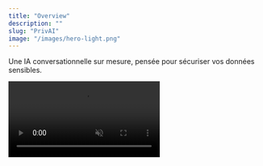 ```yaml
---
title: "Overview"
description: ""
slug: "PrivAI"
image: "/images/hero-light.png"
---
```


Une IA conversationnelle sur mesure, pensée pour sécuriser vos données sensibles.

<Frame caption="Nous construisons votre GPT sécurisé">
  <video
    controls
    autoPlay
    muted
    loop
    playsInline
    className="w-full aspect-video rounded-xl"
    src="../public/videos/demo.mp4"
  />
</Frame>

## Fonctionnalités clés

1. **[IA conversationnelle sur mesure](/chatbot-ia)** : discutez, posez des questions ou brainstormez avec une IA adaptée à votre entreprise.
2. **[Sécurité maximale](/security)** : toutes les données restent sur vos serveurs, protégées et chiffrées.
3. **[RAG : Recherche documentaire intelligente](/document-search)** : interrogez vos fichiers (PDF, Word, Excel, code…) et obtenez des réponses précises et synthétiques.
4. **[Fine-tuning métier](/fine-tuning)** : personnalisez le comportement et le style de l’IA selon vos besoins spécifiques.
5. **[Multimodalité](/analyse-multimodale)** : texte, images et audio analysés pour enrichir vos interactions.
6. **[Déploiement rapide et multi-plateforme](/deploiement)** : accessible via navigateur, mobile ou intégrable à vos outils internes.

## Nos technologies 🛠️

Découvrez les technologies qui alimentent nos solutions d'IA. Chaque service est conçu pour offrir performance, sécurité et adaptabilité à votre entreprise.

<CardGroup cols={2}>
  <Card title="Llama 4 - Chatbot IA" icon="bot" href="/services/chatbot-ia">
    Des assistants conversationnels sécurisés et sur mesure
  </Card>
  <Card title="Llama Index - RAG Documentaire" icon="book" href="/services/document-search">
    Extraction rapide d’informations depuis vos fichiers internes
  </Card>
  <Card title="Fine-Tuning Open-Source" icon="settings" href="/services/fine-tuning">
    Personnalisation avancée des modèles selon votre métier
  </Card>
  <Card title="Whisper & Flux - Multimodal" icon="eye" href="/services/analyse-multimodale">
    Texte, images et audio analysés pour enrichir vos interactions
  </Card>
  <Card title="Chiffrement & Auth" icon="shield" href="/services/security">
    Protection des données sensibles et gestion des rôles
  </Card>
  <Card title="Multi-plateforme" icon="globe" href="/services/deploiement">
    Accessible via navigateur, mobile et intégration à vos outils internes
  </Card>
</CardGroup>

**En détails** 🔍

<AccordionGroup>
  <Accordion title="Chatbot IA sur mesure pour votre business" icon="bot">
    Transformez votre relation client et vos processus internes grâce à des assistants conversationnels sur mesure.

    **Technologie :** Llama 4, modèle open-source avancé.

    **Valeur entreprise :**
    - Réponses rapides et pertinentes, adaptées à votre domaine
    - Support client disponible 24/7
    - Brainstorming stratégique et aide à la décision
    - Gestion intelligente des connaissances internes

  </Accordion>

  <Accordion title="Recherche intelligente dans vos documents" icon="book">
    Accédez instantanément à vos documents critiques et à vos bases de connaissances internes.

    **Technologie :** Llama Index + embeddings vectoriels.

    **Valeur entreprise :**
    - Recherche instantanée dans PDFs, Word, Excel, code…
    - Extraction des informations clés et résumés automatiques
    - Gain de temps et meilleure prise de décision
    - Support aux équipes juridiques, commerciales et techniques

  </Accordion>

  <Accordion title="Fine-Tuning Open-Source" icon="settings">
    Adaptez nos modèles IA à votre entreprise pour obtenir des réponses ultra-précises et cohérentes.

    **Technologie :** Fine-tuning de modèles LLM open-source.

    **Valeur entreprise :**
    - Personnalisation selon vos standards métier
    - Amélioration de la précision et de la pertinence des réponses
    - Avantage concurrentiel immédiat
    - Possibilité d’adapter le style et le ton de l’IA à votre marque

  </Accordion>

  <Accordion title="Whisper & Flux - Multimodal" icon="eye">
    Exploitez vos contenus multimédias : textes, images et audio analysés pour enrichir vos interactions.

    **Technologie :** Whisper (audio), Flux (images), LLM (texte).

    **Valeur entreprise :**
    - Transcription et analyse de fichiers audio/vidéo
    - Identification et description d’objets dans les images
    - Analyse de texte et génération de synthèses
    - Insights exploitables pour les équipes marketing et produit

  </Accordion>

  <Accordion title="Chiffrement & Auth" icon="shield">
    Sécurisez vos données sensibles et contrôlez parfaitement l’accès des utilisateurs.

    **Technologie :** chiffrement avancé et gestion des rôles.

    **Valeur entreprise :**
    - Conformité aux normes GDPR
    - Gestion fine des droits d’accès
    - Protection maximale des données confidentielles
    - Tranquillité d’esprit pour vos équipes et clients

  </Accordion>

  <Accordion title="Multi-plateforme" icon="globe">
    Déployez rapidement et accédez à l’IA depuis navigateur, mobile ou intégrée à vos outils internes.

    **Technologie :** architecture cloud privée / interne.

    **Valeur entreprise :**
    - Accessibilité depuis tous vos appareils et outils
    - Intégration fluide avec vos systèmes existants
    - Déploiement rapide et sécurisé
    - Adoption facile par vos équipes

  </Accordion>
</AccordionGroup>

---

## Comment démarrer 🚀

<Steps>
  <Step title="Évaluez vos besoins">
    Identifiez les processus où l'IA peut apporter le plus de valeur à votre entreprise.
  </Step>
  <Step title="Planifiez votre déploiement">
    Choisissez les fonctionnalités et modèles adaptés : Chatbot, RAG, multimodalité ou fine-tuning.
  </Step>
  <Step title="Déployez et intégrez">
    Accédez à l'IA depuis vos outils internes, navigateurs et mobiles, en toute sécurité.
  </Step>
  <Step title="Formez et exploitez">
    Formez vos équipes, monitorisez les performances et ajustez les modèles selon vos besoins.
  </Step>
  <Step title="Prenez rendez-vous avec nos experts"></Step>
</Steps>
